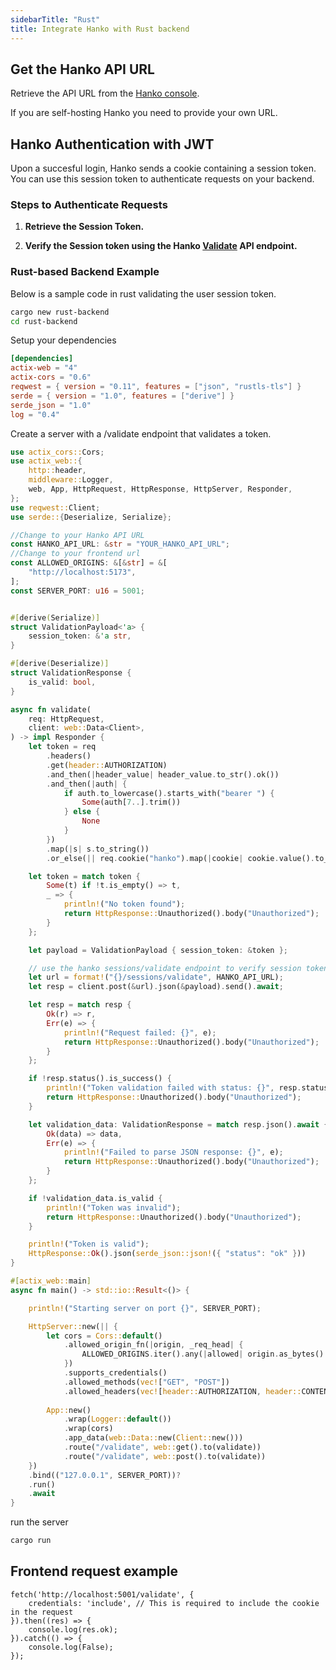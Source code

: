 ```yaml
---
sidebarTitle: "Rust"
title: Integrate Hanko with Rust backend
---
```


## Get the Hanko API URL

Retrieve the API URL from the [Hanko console](https://cloud.hanko.io/).

<Note>If you are self-hosting Hanko you need to provide your own URL.</Note>

## Hanko Authentication with JWT

Upon a succesful login, Hanko sends a cookie containing a session token. You can use this session token to authenticate requests on your backend.

### Steps to Authenticate Requests

1. **Retrieve the Session Token.**

2. **Verify the Session token using the Hanko [Validate](/api-reference/public/session-management/validate-a-session-1) API endpoint.**


### Rust-based Backend Example

Below is a sample code in rust validating the user session token.

```bash setup commands
cargo new rust-backend
cd rust-backend
```

Setup your dependencies
```toml Cargo.toml
[dependencies]
actix-web = "4"
actix-cors = "0.6"
reqwest = { version = "0.11", features = ["json", "rustls-tls"] }
serde = { version = "1.0", features = ["derive"] }
serde_json = "1.0"
log = "0.4"
```

Create a server with a /validate endpoint that validates a token.
```rust main.rs
use actix_cors::Cors;
use actix_web::{
    http::header,
    middleware::Logger,
    web, App, HttpRequest, HttpResponse, HttpServer, Responder,
};
use reqwest::Client;
use serde::{Deserialize, Serialize};

//Change to your Hanko API URL
const HANKO_API_URL: &str = "YOUR_HANKO_API_URL";
//Change to your frontend url
const ALLOWED_ORIGINS: &[&str] = &[
    "http://localhost:5173",
];
const SERVER_PORT: u16 = 5001;


#[derive(Serialize)]
struct ValidationPayload<'a> {
    session_token: &'a str,
}

#[derive(Deserialize)]
struct ValidationResponse {
    is_valid: bool,
}

async fn validate(
    req: HttpRequest,
    client: web::Data<Client>,
) -> impl Responder {
    let token = req
        .headers()
        .get(header::AUTHORIZATION)
        .and_then(|header_value| header_value.to_str().ok())
        .and_then(|auth| {
            if auth.to_lowercase().starts_with("bearer ") {
                Some(auth[7..].trim())
            } else {
                None
            }
        })
        .map(|s| s.to_string())
        .or_else(|| req.cookie("hanko").map(|cookie| cookie.value().to_string()));

    let token = match token {
        Some(t) if !t.is_empty() => t,
        _ => {
            println!("No token found");
            return HttpResponse::Unauthorized().body("Unauthorized");
        }
    };

    let payload = ValidationPayload { session_token: &token };

    // use the hanko sessions/validate endpoint to verify session token
    let url = format!("{}/sessions/validate", HANKO_API_URL);
    let resp = client.post(&url).json(&payload).send().await;

    let resp = match resp {
        Ok(r) => r,
        Err(e) => {
            println!("Request failed: {}", e);
            return HttpResponse::Unauthorized().body("Unauthorized");
        }
    };

    if !resp.status().is_success() {
        println!("Token validation failed with status: {}", resp.status());
        return HttpResponse::Unauthorized().body("Unauthorized");
    }

    let validation_data: ValidationResponse = match resp.json().await {
        Ok(data) => data,
        Err(e) => {
            println!("Failed to parse JSON response: {}", e);
            return HttpResponse::Unauthorized().body("Unauthorized");
        }
    };

    if !validation_data.is_valid {
        println!("Token was invalid");
        return HttpResponse::Unauthorized().body("Unauthorized");
    }

    println!("Token is valid");
    HttpResponse::Ok().json(serde_json::json!({ "status": "ok" }))
}

#[actix_web::main]
async fn main() -> std::io::Result<()> {

    println!("Starting server on port {}", SERVER_PORT);

    HttpServer::new(|| {
        let cors = Cors::default()
            .allowed_origin_fn(|origin, _req_head| {
                ALLOWED_ORIGINS.iter().any(|allowed| origin.as_bytes() == allowed.as_bytes())
            })
            .supports_credentials()
            .allowed_methods(vec!["GET", "POST"])
            .allowed_headers(vec![header::AUTHORIZATION, header::CONTENT_TYPE, header::COOKIE]);
    
        App::new()
            .wrap(Logger::default())
            .wrap(cors)
            .app_data(web::Data::new(Client::new()))
            .route("/validate", web::get().to(validate))
            .route("/validate", web::post().to(validate))
    })
    .bind(("127.0.0.1", SERVER_PORT))?
    .run()
    .await
}
```

run the server
```bash run command
cargo run
```

## Frontend request example
```tsx example.ts
fetch('http://localhost:5001/validate', {
    credentials: 'include', // This is required to include the cookie in the request
}).then((res) => {
    console.log(res.ok);
}).catch(() => {
    console.log(False);
});
```